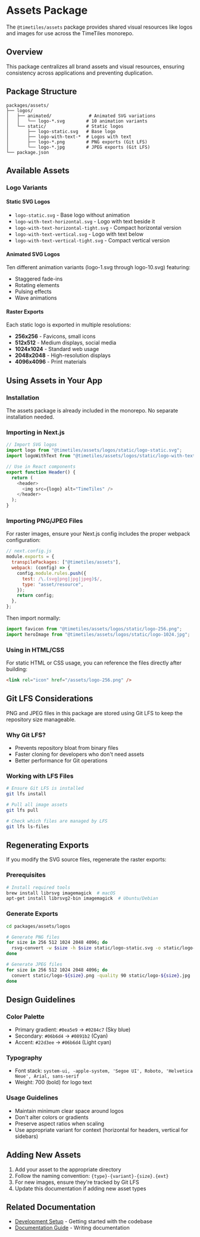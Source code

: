 # Assets Package

The `@timetiles/assets` package provides shared visual resources like logos and images for use across the TimeTiles monorepo.

## Overview

This package centralizes all brand assets and visual resources, ensuring consistency across applications and preventing duplication.

## Package Structure

```
packages/assets/
├── logos/
│   ├── animated/              # Animated SVG variations
│   │   └── logo-*.svg        # 10 animation variants
│   └── static/               # Static logos
│       ├── logo-static.svg   # Base logo
│       ├── logo-with-text-*  # Logos with text
│       ├── logo-*.png        # PNG exports (Git LFS)
│       └── logo-*.jpg        # JPEG exports (Git LFS)
└── package.json
```

## Available Assets

### Logo Variants

#### Static SVG Logos
- `logo-static.svg` - Base logo without animation
- `logo-with-text-horizontal.svg` - Logo with text beside it
- `logo-with-text-horizontal-tight.svg` - Compact horizontal version
- `logo-with-text-vertical.svg` - Logo with text below
- `logo-with-text-vertical-tight.svg` - Compact vertical version

#### Animated SVG Logos
Ten different animation variants (logo-1.svg through logo-10.svg) featuring:
- Staggered fade-ins
- Rotating elements
- Pulsing effects
- Wave animations

#### Raster Exports
Each static logo is exported in multiple resolutions:
- **256x256** - Favicons, small icons
- **512x512** - Medium displays, social media
- **1024x1024** - Standard web usage
- **2048x2048** - High-resolution displays
- **4096x4096** - Print materials

## Using Assets in Your App

### Installation

The assets package is already included in the monorepo. No separate installation needed.

### Importing in Next.js

```typescript
// Import SVG logos
import logo from "@timetiles/assets/logos/static/logo-static.svg";
import logoWithText from "@timetiles/assets/logos/static/logo-with-text-horizontal.svg";

// Use in React components
export function Header() {
  return (
    <header>
      <img src={logo} alt="TimeTiles" />
    </header>
  );
}
```

### Importing PNG/JPEG Files

For raster images, ensure your Next.js config includes the proper webpack configuration:

```javascript
// next.config.js
module.exports = {
  transpilePackages: ["@timetiles/assets"],
  webpack: (config) => {
    config.module.rules.push({
      test: /\.(svg|png|jpg|jpeg)$/,
      type: "asset/resource",
    });
    return config;
  },
};
```

Then import normally:

```typescript
import favicon from "@timetiles/assets/logos/static/logo-256.png";
import heroImage from "@timetiles/assets/logos/static/logo-1024.jpg";
```

### Using in HTML/CSS

For static HTML or CSS usage, you can reference the files directly after building:

```html
<link rel="icon" href="/assets/logo-256.png" />
```

## Git LFS Considerations

PNG and JPEG files in this package are stored using Git LFS to keep the repository size manageable.

### Why Git LFS?

- Prevents repository bloat from binary files
- Faster cloning for developers who don't need assets
- Better performance for Git operations

### Working with LFS Files

```bash
# Ensure Git LFS is installed
git lfs install

# Pull all image assets
git lfs pull

# Check which files are managed by LFS
git lfs ls-files
```

## Regenerating Exports

If you modify the SVG source files, regenerate the raster exports:

### Prerequisites

```bash
# Install required tools
brew install librsvg imagemagick  # macOS
apt-get install librsvg2-bin imagemagick  # Ubuntu/Debian
```

### Generate Exports

```bash
cd packages/assets/logos

# Generate PNG files
for size in 256 512 1024 2048 4096; do
  rsvg-convert -w $size -h $size static/logo-static.svg -o static/logo-${size}.png
done

# Generate JPEG files
for size in 256 512 1024 2048 4096; do
  convert static/logo-${size}.png -quality 90 static/logo-${size}.jpg
done
```

## Design Guidelines

### Color Palette
- Primary gradient: `#0ea5e9` → `#0284c7` (Sky blue)
- Secondary: `#06b6d4` → `#0891b2` (Cyan)
- Accent: `#22d3ee` → `#06b6d4` (Light cyan)

### Typography
- Font stack: `system-ui, -apple-system, 'Segoe UI', Roboto, 'Helvetica Neue', Arial, sans-serif`
- Weight: 700 (bold) for logo text

### Usage Guidelines
- Maintain minimum clear space around logos
- Don't alter colors or gradients
- Preserve aspect ratios when scaling
- Use appropriate variant for context (horizontal for headers, vertical for sidebars)

## Adding New Assets

1. Add your asset to the appropriate directory
2. Follow the naming convention: `{type}-{variant}-{size}.{ext}`
3. For new images, ensure they're tracked by Git LFS
4. Update this documentation if adding new asset types

## Related Documentation

- [Development Setup](/developer-guide/development) - Getting started with the codebase
- [Documentation Guide](/developer-guide/development/documentation-guide) - Writing documentation